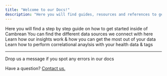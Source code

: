```yaml
---
title: "Welcome to our Docs!"
description: "Here you will find guides, resources and references to get the most out of Cambrean."
---
```

<CardGroup>
  <Card title="Getting Started" icon="wand-magic-sparkles" href="https://mintlify.com/docs/development">
    Here you will find a step by step guide on how to get started inside of Cambrean
  </Card>
  <Card title="Integrations" icon="plug" href="https://mintlify.com/docs/settings/global">
    You can find the different data sources we connect with here
  </Card>
  <Card title="Insights" icon="brain" href="https://mintlify.com/docs/settings/page">
    Learn how our insights work & how you can get the most out of your data
  </Card>
  <Card title="Lab Mode" icon="vial" href="https://mintlify.com/docs/components/overview">
    Learn how to perform correlational anaylsis with your health data & tags
  </Card>
</CardGroup>

----

<Tip>
Drop us a message if you spot any errors in our docs
</Tip>

Have a question? <a href="mailto:hello@cambrean.com.com">Contact us.</a>


